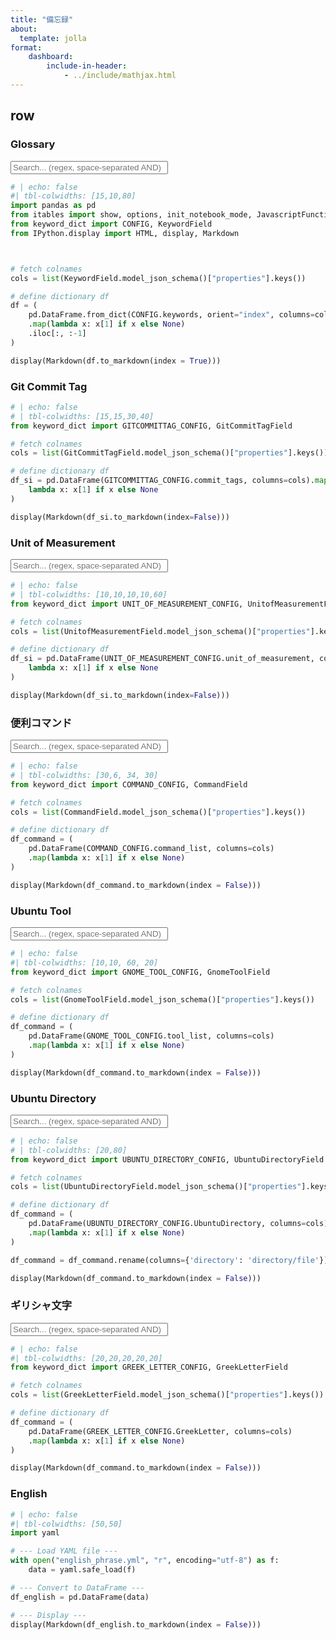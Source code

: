 ```yaml
---
title: "備忘録"
about:
  template: jolla
format: 
    dashboard:
        include-in-header: 
            - ../include/mathjax.html
---
```



## row {.tabset}

### Glossary

:::: {.no-border-top-table #DictTable}

<input type="text" id="searchInput" placeholder="Search... (regex, space-separated AND)" style="width: 50%;">


```python
# | echo: false
#| tbl-colwidths: [15,10,80]
import pandas as pd
from itables import show, options, init_notebook_mode, JavascriptFunction
from keyword_dict import CONFIG, KeywordField
from IPython.display import HTML, display, Markdown



# fetch colnames
cols = list(KeywordField.model_json_schema()["properties"].keys())

# define dictionary df
df = (
    pd.DataFrame.from_dict(CONFIG.keywords, orient="index", columns=cols)
    .map(lambda x: x[1] if x else None)
    .iloc[:, :-1]
)

display(Markdown(df.to_markdown(index = True)))
```

<script>
// Debounce function to limit how often search is performed
function debounce(func, wait) {
  let timeout;
  return function(...args) {
    clearTimeout(timeout);
    timeout = setTimeout(() => func.apply(this, args), wait);
  };
}

document.getElementById('searchInput').addEventListener('keyup', debounce(function() {
  let filter = this.value.trim();
  let regexes = [];

  // Split search terms by space and create regex for each
  if (filter) {
    const terms = filter.split(/\s+/);
    regexes = terms.map(term => {
      try {
        return new RegExp(term, 'i');
      } catch (e) {
        console.warn(`Invalid regex: ${term}`);
        return null;
      }
    }).filter(regex => regex !== null);
  }

  const rows = document.querySelectorAll('#DictTable tbody tr');
  rows.forEach(row => {
    const rowText = row.textContent;
    const matchesAll = regexes.length === 0 || regexes.every(regex => regex.test(rowText));
    row.style.display = matchesAll ? '' : 'none';
  });
}, 300)); // Wait 300ms after last keypress before searching
</script>

::::

### Git Commit Tag

```python
# | echo: false
# | tbl-colwidths: [15,15,30,40]
from keyword_dict import GITCOMMITTAG_CONFIG, GitCommitTagField

# fetch colnames
cols = list(GitCommitTagField.model_json_schema()["properties"].keys())

# define dictionary df
df_si = pd.DataFrame(GITCOMMITTAG_CONFIG.commit_tags, columns=cols).map(
    lambda x: x[1] if x else None
)

display(Markdown(df_si.to_markdown(index=False)))
```



### Unit of Measurement

:::: {.no-border-top-table #UnitTable}

<input type="text" id="searchInput" placeholder="Search... (regex, space-separated AND)" style="width: 50%;">


```python
# | echo: false
# | tbl-colwidths: [10,10,10,10,60]
from keyword_dict import UNIT_OF_MEASUREMENT_CONFIG, UnitofMeasurementField

# fetch colnames
cols = list(UnitofMeasurementField.model_json_schema()["properties"].keys())

# define dictionary df
df_si = pd.DataFrame(UNIT_OF_MEASUREMENT_CONFIG.unit_of_measurement, columns=cols).map(
    lambda x: x[1] if x else None
)

display(Markdown(df_si.to_markdown(index=False)))
```

<script>
// Debounce function to limit how often search is performed
function debounce(func, wait) {
  let timeout;
  return function(...args) {
    clearTimeout(timeout);
    timeout = setTimeout(() => func.apply(this, args), wait);
  };
}

document.getElementById('searchInput').addEventListener('keyup', debounce(function() {
  let filter = this.value.trim();
  let regexes = [];

  // Split search terms by space and create regex for each
  if (filter) {
    const terms = filter.split(/\s+/);
    regexes = terms.map(term => {
      try {
        return new RegExp(term, 'i');
      } catch (e) {
        console.warn(`Invalid regex: ${term}`);
        return null;
      }
    }).filter(regex => regex !== null);
  }

  const rows = document.querySelectorAll('#UnitTable tbody tr');
  rows.forEach(row => {
    const rowText = row.textContent;
    const matchesAll = regexes.length === 0 || regexes.every(regex => regex.test(rowText));
    row.style.display = matchesAll ? '' : 'none';
  });
}, 300)); // Wait 300ms after last keypress before searching
</script>

::::


### 便利コマンド

:::: {.no-border-top-table #CommandTable}

<input type="text" id="searchInputCommand" placeholder="Search... (regex, space-separated AND)" style="width: 50%;">

```python
# | echo: false
# | tbl-colwidths: [30,6, 34, 30]
from keyword_dict import COMMAND_CONFIG, CommandField

# fetch colnames
cols = list(CommandField.model_json_schema()["properties"].keys())

# define dictionary df
df_command = (
    pd.DataFrame(COMMAND_CONFIG.command_list, columns=cols)
    .map(lambda x: x[1] if x else None)
)

display(Markdown(df_command.to_markdown(index = False)))
```

<script>
// Reuse the same debounce function
document.getElementById('searchInputCommand').addEventListener('keyup', debounce(function() {
  let filter = this.value.trim();
  let regexes = [];

  // Split search terms by space and create regex for each
  if (filter) {
    const terms = filter.split(/\s+/);
    regexes = terms.map(term => {
      try {
        return new RegExp(term, 'i');
      } catch (e) {
        console.warn(`Invalid regex: ${term}`);
        return null;
      }
    }).filter(regex => regex !== null);
  }

  const rows = document.querySelectorAll('#CommandTable tbody tr');
  rows.forEach(row => {
    const rowText = row.textContent;
    const matchesAll = regexes.length === 0 || regexes.every(regex => regex.test(rowText));
    row.style.display = matchesAll ? '' : 'none';
  });
}, 300)); // Wait 300ms after last keypress before searching
</script>

::::

### Ubuntu Tool

:::: {.no-border-top-table #CommandTable}

<input type="text" id="searchInputGnomeTool" placeholder="Search... (regex, space-separated AND)" style="width: 50%;">

```python
# | echo: false
#| tbl-colwidths: [10,10, 60, 20]
from keyword_dict import GNOME_TOOL_CONFIG, GnomeToolField

# fetch colnames
cols = list(GnomeToolField.model_json_schema()["properties"].keys())

# define dictionary df
df_command = (
    pd.DataFrame(GNOME_TOOL_CONFIG.tool_list, columns=cols)
    .map(lambda x: x[1] if x else None)
)

display(Markdown(df_command.to_markdown(index = False)))
```

<script>
// Reuse the same debounce function
document.getElementById('searchInputGnomeTool').addEventListener('keyup', debounce(function() {
  let filter = this.value.trim();
  let regexes = [];

  // Split search terms by space and create regex for each
  if (filter) {
    const terms = filter.split(/\s+/);
    regexes = terms.map(term => {
      try {
        return new RegExp(term, 'i');
      } catch (e) {
        console.warn(`Invalid regex: ${term}`);
        return null;
      }
    }).filter(regex => regex !== null);
  }

  const rows = document.querySelectorAll('#CommandTable tbody tr');
  rows.forEach(row => {
    const rowText = row.textContent;
    const matchesAll = regexes.length === 0 || regexes.every(regex => regex.test(rowText));
    row.style.display = matchesAll ? '' : 'none';
  });
}, 300)); // Wait 300ms after last keypress before searching
</script>

::::

### Ubuntu Directory

:::: {.no-border-top-table #UbuntuDirectory}

<input type="text" id="searchInputUbuntuDirectory" placeholder="Search... (regex, space-separated AND)" style="width: 50%;">

```python
# | echo: false
# | tbl-colwidths: [20,80]
from keyword_dict import UBUNTU_DIRECTORY_CONFIG, UbuntuDirectoryField

# fetch colnames
cols = list(UbuntuDirectoryField.model_json_schema()["properties"].keys())

# define dictionary df
df_command = (
    pd.DataFrame(UBUNTU_DIRECTORY_CONFIG.UbuntuDirectory, columns=cols)
    .map(lambda x: x[1] if x else None)
)

df_command = df_command.rename(columns={'directory': 'directory/file'})

display(Markdown(df_command.to_markdown(index = False)))
```

<script>
// Reuse the same debounce function
document.getElementById('searchInputUbuntuDirectory').addEventListener('keyup', debounce(function() {
  let filter = this.value.trim();
  let regexes = [];

  // Split search terms by space and create regex for each
  if (filter) {
    const terms = filter.split(/\s+/);
    regexes = terms.map(term => {
      try {
        return new RegExp(term, 'i');
      } catch (e) {
        console.warn(`Invalid regex: ${term}`);
        return null;
      }
    }).filter(regex => regex !== null);
  }

  const rows = document.querySelectorAll('#UbuntuDirectory tbody tr');
  rows.forEach(row => {
    const rowText = row.textContent;
    const matchesAll = regexes.length === 0 || regexes.every(regex => regex.test(rowText));
    row.style.display = matchesAll ? '' : 'none';
  });
}, 300)); // Wait 300ms after last keypress before searching
</script>

::::

### ギリシャ文字

:::: {.no-border-top-table #GreekLetterTable}

<input type="text" id="searchInputGreekLetter" placeholder="Search... (regex, space-separated AND)" style="width: 50%;">

```python
# | echo: false
#| tbl-colwidths: [20,20,20,20,20]
from keyword_dict import GREEK_LETTER_CONFIG, GreekLetterField

# fetch colnames
cols = list(GreekLetterField.model_json_schema()["properties"].keys())

# define dictionary df
df_command = (
    pd.DataFrame(GREEK_LETTER_CONFIG.GreekLetter, columns=cols)
    .map(lambda x: x[1] if x else None)
)

display(Markdown(df_command.to_markdown(index = False)))
```

<script>
// Reuse the same debounce function
document.getElementById('searchInputGreekLetter').addEventListener('keyup', debounce(function() {
  let filter = this.value.trim();
  let regexes = [];

  // Split search terms by space and create regex for each
  if (filter) {
    const terms = filter.split(/\s+/);
    regexes = terms.map(term => {
      try {
        return new RegExp(term, 'i');
      } catch (e) {
        console.warn(`Invalid regex: ${term}`);
        return null;
      }
    }).filter(regex => regex !== null);
  }

  const rows = document.querySelectorAll('#GreekLetterTable tbody tr');
  rows.forEach(row => {
    const rowText = row.textContent;
    const matchesAll = regexes.length === 0 || regexes.every(regex => regex.test(rowText));
    row.style.display = matchesAll ? '' : 'none';
  });
}, 300)); // Wait 300ms after last keypress before searching
</script>

::::

### English

:::: {.no-border-top-table #EnglishTable}


```python
# | echo: false
#| tbl-colwidths: [50,50]
import yaml

# --- Load YAML file ---
with open("english_phrase.yml", "r", encoding="utf-8") as f:
    data = yaml.safe_load(f)

# --- Convert to DataFrame ---
df_english = pd.DataFrame(data)

# --- Display ---
display(Markdown(df_english.to_markdown(index = False)))
```

::::
